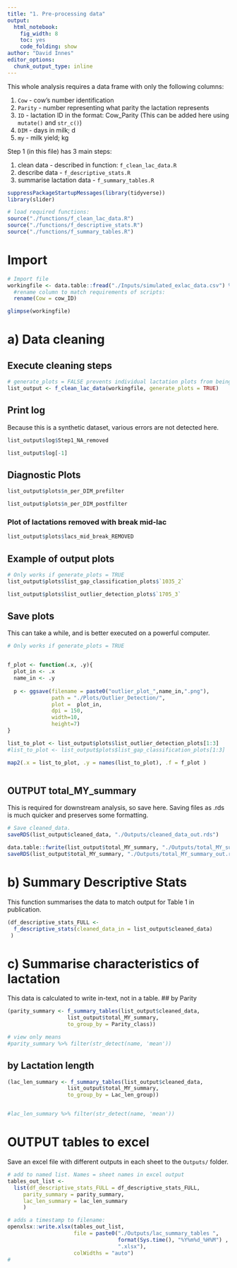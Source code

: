 ```yaml
---
title: "1. Pre-processing data"
output: 
  html_notebook: 
    fig_width: 8
    toc: yes
    code_folding: show
author: "David Innes"
editor_options: 
  chunk_output_type: inline
---
```


This whole analysis requires a data frame with only the following columns:

1. `Cow` - cow's number identification
2. `Parity` - number representing what parity the lactation represents
3. `ID` -  lactation ID in the format: Cow_Parity (This can be added here using `mutate()` and `str_c()`)
4. `DIM` - days in milk; d
5. `my` - milk yield; kg


Step 1 (in this file) has 3 main steps:

1. clean data - described in function: `f_clean_lac_data.R`
2. describe data - `f_descriptive_stats.R`
3. summarise lactation data - `f_summary_tables.R`


```r
suppressPackageStartupMessages(library(tidyverse))
library(slider)

# load required functions:
source("./functions/f_clean_lac_data.R")
source("./functions/f_descriptive_stats.R")
source("./functions/f_summary_tables.R")

```

# Import
```r
# Import file
workingfile <- data.table::fread("./Inputs/simulated_exlac_data.csv") %>% 
  #rename column to match requirements of scripts:
  rename(Cow = cow_ID)

glimpse(workingfile) 

```

# a) Data cleaning

## Execute cleaning steps
```r
# generate_plots = FALSE prevents individual lactation plots from being generated.
list_output <- f_clean_lac_data(workingfile, generate_plots = TRUE)
```

## Print log
Because this is a synthetic dataset, various errors are not detected here. 
```r
list_output$log$Step1_NA_removed

list_output$log[-1]

```

## Diagnostic Plots
```r
list_output$plots$n_per_DIM_prefilter

list_output$plots$n_per_DIM_postfilter
```

### Plot of lactations removed with break mid-lac

```r
list_output$plots$lacs_mid_break_REMOVED
```


## Example of output plots
```r
# Only works if generate_plots = TRUE
list_output$plots$list_gap_classification_plots$`1035_2`

list_output$plots$list_outlier_detection_plots$`1705_3`
```

## Save plots
This can take a while, and is better executed on a powerful computer.
```r
# Only works if generate_plots = TRUE


f_plot <- function(.x, .y){
  plot_in <- .x
  name_in <- .y
  
  p <- ggsave(filename = paste0("outlier_plot_",name_in,".png"),
              path = "./Plots/Outlier_Detection/", 
              plot =  plot_in,
              dpi = 150,
              width=10,
              height=7)
}

list_to_plot <- list_output$plots$list_outlier_detection_plots[1:3]
#list_to_plot <- list_output$plots$list_gap_classification_plots[1:3]

map2(.x = list_to_plot, .y = names(list_to_plot), .f = f_plot )



```


## OUTPUT total_MY_summary
This is required for downstream analysis, so save here.
Saving files as .rds is much quicker and preserves some formatting.

```r
# Save cleaned_data. 
saveRDS(list_output$cleaned_data, "./Outputs/cleaned_data_out.rds")

data.table::fwrite(list_output$total_MY_summary, "./Outputs/total_MY_summary_out.csv")
saveRDS(list_output$total_MY_summary, "./Outputs/total_MY_summary_out.rds")

```



# b) Summary Descriptive Stats
This function summarises the data to match output for Table 1 in publication. 

```r
(df_descriptive_stats_FULL <- 
  f_descriptive_stats(cleaned_data_in = list_output$cleaned_data)
 )
```



# c) Summarise characteristics of lactation
This data is calculated to write in-text, not in a table.
## by Parity
```r
(parity_summary <- f_summary_tables(list_output$cleaned_data, 
                   list_output$total_MY_summary,
                   to_group_by = Parity_class))

# view only means
#parity_summary %>% filter(str_detect(name, 'mean'))

```

## by Lactation length
```r

(lac_len_summary <- f_summary_tables(list_output$cleaned_data, 
                   list_output$total_MY_summary,
                   to_group_by = Lac_len_group))


#lac_len_summary %>% filter(str_detect(name, 'mean'))

```


# OUTPUT tables to excel
Save an excel file with different outputs in each sheet to the `Outputs/` folder.
```r
# add to named list. Names = sheet names in excel output
tables_out_list <- 
  list(df_descriptive_stats_FULL = df_descriptive_stats_FULL,
     parity_summary = parity_summary,
     lac_len_summary = lac_len_summary
     )

# adds a timestamp to filename:
openxlsx::write.xlsx(tables_out_list,
                     file = paste0("./Outputs/lac_summary_tables ",
                                   format(Sys.time(), "%Y%m%d_%H%M") ,
                                   ".xlsx"),
                     colWidths = "auto")
# 
```

